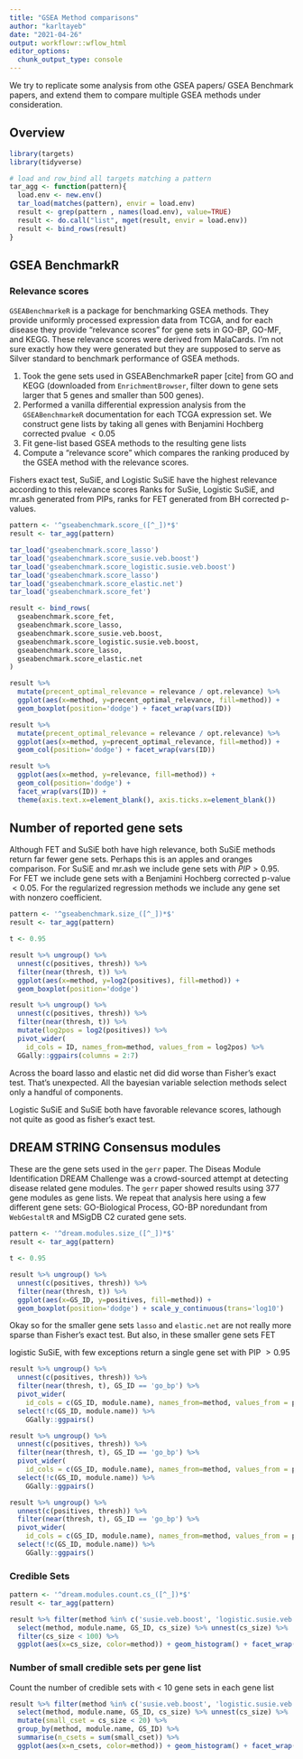 ```yaml
---
title: "GSEA Method comparisons"
author: "karltayeb"
date: "2021-04-26"
output: workflowr::wflow_html
editor_options:
  chunk_output_type: console
---
```


We try to replicate some analysis from othe GSEA papers/ GSEA Benchmark papers, and extend them to compare multiple GSEA methods under consideration.

## Overview

```r
library(targets)
library(tidyverse)

# load and row_bind all targets matching a pattern
tar_agg <- function(pattern){
  load.env <- new.env()
  tar_load(matches(pattern), envir = load.env)
  result <- grep(pattern , names(load.env), value=TRUE)
  result <- do.call("list", mget(result, envir = load.env))
  result <- bind_rows(result)
}
```


## GSEA BenchmarkR

### Relevance scores

`GSEABenchmarkeR` is a package for benchmarking GSEA methods. They provide uniformly processed expression data from TCGA, and for each disease they provide "relevance scores" for gene sets in GO-BP, GO-MF, and KEGG. These relevance scores were derived from MalaCards. I'm not sure exactly how they were generated but they are supposed to serve as Silver standard to benchmark performance of GSEA methods.

1. Took the gene sets used in GSEABenchmarkeR paper [cite] from GO and KEGG (downloaded from `EnrichmentBrowser`, filter down to gene sets larger that 5 genes and smaller than 500 genes).
1. Performed a vanilla differential expression analysis from the `GSEABenchmarkeR` documentation for each TCGA expression set. We construct gene lists by taking all genes with Benjamini Hochberg corrected pvalue $< 0.05$
1. Fit gene-list based GSEA methods to the resulting gene lists
1. Compute a "relevance score" which compares the ranking produced by the GSEA method with the relevance scores.

Fishers exact test, SuSiE, and Logistic SuSiE have the highest relevance according to this relevance scores
Ranks for SuSie, Logistic SuSiE, and mr.ash generated from PIPs, ranks for FET generated from BH corrected p-values. 

```r
pattern <- '^gseabenchmark.score_([^_])*$'
result <- tar_agg(pattern)

tar_load('gseabenchmark.score_lasso')
tar_load('gseabenchmark.score_susie.veb.boost')
tar_load('gseabenchmark.score_logistic.susie.veb.boost')
tar_load('gseabenchmark.score_lasso')
tar_load('gseabenchmark.score_elastic.net')
tar_load('gseabenchmark.score_fet')

result <- bind_rows(
  gseabenchmark.score_fet,
  gseabenchmark.score_lasso,
  gseabenchmark.score_susie.veb.boost,
  gseabenchmark.score_logistic.susie.veb.boost,
  gseabenchmark.score_lasso,
  gseabenchmark.score_elastic.net
)

result %>% 
  mutate(precent_optimal_relevance = relevance / opt.relevance) %>%
  ggplot(aes(x=method, y=precent_optimal_relevance, fill=method)) +
  geom_boxplot(position='dodge') + facet_wrap(vars(ID)) 

result %>% 
  mutate(precent_optimal_relevance = relevance / opt.relevance) %>%
  ggplot(aes(x=method, y=precent_optimal_relevance, fill=method)) +
  geom_col(position='dodge') + facet_wrap(vars(ID)) 

result %>% 
  ggplot(aes(x=method, y=relevance, fill=method)) +
  geom_col(position='dodge') +
  facet_wrap(vars(ID)) + 
  theme(axis.text.x=element_blank(), axis.ticks.x=element_blank())
```


## Number of reported gene sets

Although FET and SuSiE both have high relevance, both SuSiE methods return far fewer gene sets. Perhaps this is an apples and oranges comparison. For SuSiE and mr.ash we include gene sets with $PIP > 0.95$. For FET we include gene sets with a Benjamini Hochberg corrected p-value $< 0.05$. For the regularized regression methods we include any gene set with nonzero coefficient. 

```r
pattern <- '^gseabenchmark.size_([^_])*$'
result <- tar_agg(pattern)

t <- 0.95

result %>% ungroup() %>% 
  unnest(c(positives, thresh)) %>%
  filter(near(thresh, t)) %>%
  ggplot(aes(x=method, y=log2(positives), fill=method)) +
  geom_boxplot(position='dodge')

result %>% ungroup() %>% 
  unnest(c(positives, thresh)) %>%
  filter(near(thresh, t)) %>% 
  mutate(log2pos = log2(positives)) %>%
  pivot_wider(
    id_cols = ID, names_from=method, values_from = log2pos) %>%
  GGally::ggpairs(columns = 2:7)
```


Across the board lasso and elastic net did did worse than Fisher's exact test. That's unexpected. All the bayesian variable selection methods select only a handful of components. 

Logistic SuSiE and SuSiE both have favorable relevance scores, lathough not quite as good as fisher's exact test.


## DREAM STRING Consensus modules

These are the gene sets used in the `gerr` paper. The Diseas Module Identification DREAM Challenge was a crowd-sourced attempt at detecting disease related gene modules. The `gerr` paper showed results using 377 gene modules as gene lists. We repeat that analysis here using a few different gene sets: GO-Biological Process, GO-BP noredundant from `WebGestaltR` and MSigDB C2 curated gene sets.

```r
pattern <- '^dream.modules.size_([^_])*$'
result <- tar_agg(pattern)

t <- 0.95 

result %>% ungroup() %>%
  unnest(c(positives, thresh)) %>%
  filter(near(thresh, t)) %>%
  ggplot(aes(x=GS_ID, y=positives, fill=method)) +
  geom_boxplot(position='dodge') + scale_y_continuous(trans='log10') 
```


Okay so for the smaller gene sets `lasso` and `elastic.net` are not really more sparse than Fisher's exact test. But also, in these smaller gene sets FET

logistic SuSiE, with few exceptions return a single gene set with PIP $>0.95$

```r
result %>% ungroup() %>%
  unnest(c(positives, thresh)) %>%
  filter(near(thresh, t), GS_ID == 'go_bp') %>%
  pivot_wider(
    id_cols = c(GS_ID, module.name), names_from=method, values_from = positives) %>%
  select(!c(GS_ID, module.name)) %>%
    GGally::ggpairs()

result %>% ungroup() %>%
  unnest(c(positives, thresh)) %>%
  filter(near(thresh, t), GS_ID == 'go_bp') %>%
  pivot_wider(
    id_cols = c(GS_ID, module.name), names_from=method, values_from = positives) %>%
  select(!c(GS_ID, module.name)) %>%
    GGally::ggpairs()

result %>% ungroup() %>%
  unnest(c(positives, thresh)) %>%
  filter(near(thresh, t), GS_ID == 'go_bp') %>%
  pivot_wider(
    id_cols = c(GS_ID, module.name), names_from=method, values_from = positives) %>%
  select(!c(GS_ID, module.name)) %>%
    GGally::ggpairs()
```


### Credible Sets

```r
pattern <- '^dream.modules.count.cs_([^_])*$'
result <- tar_agg(pattern)

result %>% filter(method %in% c('susie.veb.boost', 'logistic.susie.veb.boost')) %>%
  select(method, module.name, GS_ID, cs_size) %>% unnest(cs_size) %>%
  filter(cs_size < 100) %>%
  ggplot(aes(x=cs_size, color=method)) + geom_histogram() + facet_wrap(vars(GS_ID)) + theme(aspect.ratio = 1)
```


### Number of small credible sets per gene list
Count the number of credible sets with < 10 gene sets in each gene list

```r
result %>% filter(method %in% c('susie.veb.boost', 'logistic.susie.veb.boost')) %>%
  select(method, module.name, GS_ID, cs_size) %>% unnest(cs_size) %>%
  mutate(small_cset = cs_size < 20) %>%
  group_by(method, module.name, GS_ID) %>%
  summarise(n_csets = sum(small_cset)) %>%
  ggplot(aes(x=n_csets, color=method)) + geom_histogram() + facet_wrap(vars(GS_ID)) + theme(aspect.ratio = 1)
```



